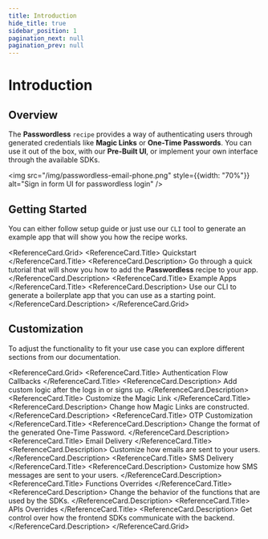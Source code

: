 ```yaml
---
title: Introduction
hide_title: true
sidebar_position: 1
pagination_next: null
pagination_prev: null
---
```



# Introduction

## Overview

The **Passwordless** `recipe` provides a way of authenticating users through generated credentials like **Magic Links** or **One-Time Passwords**.
You can use it out of the box, with our **Pre-Built UI**, or implement your own interface through the available SDKs.

<img src="/img/passwordless-email-phone.png" style={{width: "70%"}} alt="Sign in form UI for passwordless login" />

## Getting Started 

You can either follow setup guide or just use our `CLI` tool to generate an example app that will show you how the recipe works.

<ReferenceCard.Grid>
  <ReferenceCard href="/docs/authentication/passwordless/setup">
    <ReferenceCard.Title>
      Quickstart 
    </ReferenceCard.Title>
    <ReferenceCard.Description>
      Go through a quick tutorial that will show you how to add the **Passwordless** recipe to your app.
    </ReferenceCard.Description>
  </ReferenceCard>
  <ReferenceCard href="/docs/quickstart/example-apps/generate-example-app?recipe=passwordless">
    <ReferenceCard.Title>
      Example Apps 
    </ReferenceCard.Title>
    <ReferenceCard.Description>
      Use our CLI to generate a boilerplate app that you can use as a starting point.
    </ReferenceCard.Description>
  </ReferenceCard>
</ReferenceCard.Grid>


## Customization 

To adjust the functionality to fit your use case you can explore different sections from our documentation. 

<ReferenceCard.Grid>
  <ReferenceCard href="/docs/quickstart/introduction">
    <ReferenceCard.Title>
      Authentication Flow Callbacks 
    </ReferenceCard.Title>
    <ReferenceCard.Description>
      Add custom logic after the logs in or signs up.
    </ReferenceCard.Description>
  </ReferenceCard>
  <ReferenceCard href="/docs/quickstart/example-apps/generate-example-app">
    <ReferenceCard.Title>
      Customize the Magic Link
    </ReferenceCard.Title>
    <ReferenceCard.Description>
      Change how Magic Links are constructed.
    </ReferenceCard.Description>
  </ReferenceCard>
  <ReferenceCard href="/docs/quickstart/example-apps/generate-example-app">
    <ReferenceCard.Title>
      OTP Customization 
    </ReferenceCard.Title>
    <ReferenceCard.Description>
      Change the format of the generated One-Time Password.
    </ReferenceCard.Description>
  </ReferenceCard>
  <ReferenceCard href="/docs/quickstart/example-apps/generate-example-app">
    <ReferenceCard.Title>
      Email Delivery 
    </ReferenceCard.Title>
    <ReferenceCard.Description>
      Customize how emails are sent to your users.
    </ReferenceCard.Description>
  </ReferenceCard>
  <ReferenceCard href="/docs/quickstart/example-apps/generate-example-app">
    <ReferenceCard.Title>
      SMS Delivery 
    </ReferenceCard.Title>
    <ReferenceCard.Description>
      Customize how SMS messages are sent to your users.
    </ReferenceCard.Description>
  </ReferenceCard>
  <ReferenceCard href="/docs/quickstart/example-apps/generate-example-app">
    <ReferenceCard.Title>
      Functions Overrides 
    </ReferenceCard.Title>
    <ReferenceCard.Description>
      Change the behavior of the functions that are used by the SDKs.
    </ReferenceCard.Description>
  </ReferenceCard>
  <ReferenceCard href="/docs/quickstart/example-apps/generate-example-app">
    <ReferenceCard.Title>
      APIs Overrides 
    </ReferenceCard.Title>
    <ReferenceCard.Description>
      Get control over how the frontend SDKs communicate with the backend.
    </ReferenceCard.Description>
  </ReferenceCard>
</ReferenceCard.Grid>


